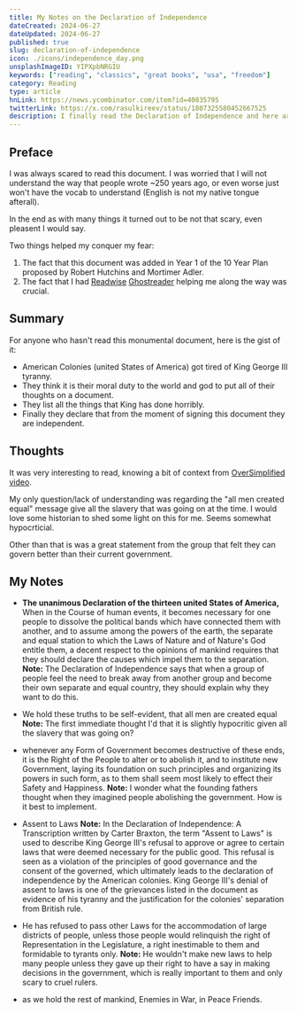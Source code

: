 ```yaml
---
title: My Notes on the Declaration of Independence
dateCreated: 2024-06-27
dateUpdated: 2024-06-27
published: true
slug: declaration-of-independence
icon: ./icons/independence_day.png
unsplashImageID: YIPXpbNRGIU
keywords: ["reading", "classics", "great books", "usa", "freedom"]
category: Reading
type: article
hnLink: https://news.ycombinator.com/item?id=40835795
twitterLink: https://x.com/rasulkireev/status/1807325580452667525
description: I finally read the Declaration of Independence and here are my thoughts on it.
---
```


## Preface

I was always scared to read this document. I was worried that I will not understand the way that
people wrote ~250 years ago, or even worse just won't have the vocab to understand (English is not my native tongue afterall).

In the end as with many things it turned out to be not that scary, even pleasent I would say.

Two things helped my conquer my fear:

1. The fact that this document was added in Year 1 of the 10 Year Plan proposed by Robert Hutchins and Mortimer Adler.
2. The fact that I had [Readwise](https://readwise.io/i/rasul) [Ghostreader](https://docs.readwise.io/reader/guides/ghostreader/overview) helping me along the way was crucial.


## Summary

For anyone who hasn't read this monumental document, here is the gist of it:
- American Colonies (united States of America) got tired of King George III tyranny.
- They think it is their moral duty to the world and god to put all of their thoughts on a document.
- They list all the things that King has done horribly.
- Finally they declare that from the moment of signing this document they are independent.

## Thoughts

It was very interesting to read, knowing a bit of context from [OverSimplified video](https://www.youtube.com/watch?v=gzALIXcY4pg).

My only question/lack of understanding was regarding the "all men created equal" message give all the slavery that was going on at the time.
I would love some historian to shed some light on this for me. Seems somewhat hypocrticial.

Other than that is was a great statement from the group that felt they can govern better than their current government.

## My Notes

- **The unanimous Declaration of the thirteen united States of America,** When in the Course of human events, it becomes necessary for one people to dissolve the political bands which have connected them with another, and to assume among the powers of the earth, the separate and equal station to which the Laws of Nature and of Nature's God entitle them, a decent respect to the opinions of mankind requires that they should declare the causes which impel them to the separation.
**Note:** The Declaration of Independence says that when a group of people feel the need to break away from another group and become their own separate and equal country, they should explain why they want to do this.


- We hold these truths to be self-evident, that all men are created equal
**Note:** The first immediate thought I'd that it is slightly hypocritic given all the slavery that was going on?


- whenever any Form of Government becomes destructive of these ends, it is the Right of the People to alter or to abolish it, and to institute new Government, laying its foundation on such principles and organizing its powers in such form, as to them shall seem most likely to effect their Safety and Happiness.
**Note:** I wonder what the founding fathers thought when they imagined people abolishing the government. How is it best to implement.


- Assent to Laws
**Note:** In the Declaration of Independence: A Transcription written by Carter Braxton, the term "Assent to Laws" is used to describe King George III's refusal to approve or agree to certain laws that were deemed necessary for the public good. This refusal is seen as a violation of the principles of good governance and the consent of the governed, which ultimately leads to the declaration of independence by the American colonies. King George III's denial of assent to laws is one of the grievances listed in the document as evidence of his tyranny and the justification for the colonies' separation from British rule.


- He has refused to pass other Laws for the accommodation of large districts of people, unless those people would relinquish the right of Representation in the Legislature, a right inestimable to them and formidable to tyrants only.
**Note:** He wouldn't make new laws to help many people unless they gave up their right to have a say in making decisions in the government, which is really important to them and only scary to cruel rulers.


- as we hold the rest of mankind, Enemies in War, in Peace Friends.
